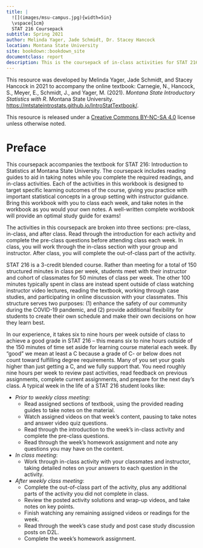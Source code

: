 ```yaml
--- 
title: |
  ![](images/msu-campus.jpg){width=5in} 
  \vspace{1cm}  
  STAT 216 Coursepack
subtitle: Spring 2021
author: Melinda Yager, Jade Schmidt, Dr. Stacey Hancock
location: Montana State University
site: bookdown::bookdown_site
documentclass: report
description: This is the coursepack of in-class activities for STAT 216 Spring 2021.
---
```


<!-- Notes for authors on formatting: -->

<!-- For each chapter, main title is in title case; remaining section headers capitalize the first word only. -->
<!-- Reading guides use 1.25 line spacing; activities use 1 line spacing. -->
<!-- When referring to R, use `R`. -->
<!-- Reading guides do not have section numbers (use {-} after each header). -->
<!-- Comments in displayed code: # Capitalize phrase. -->

\newpage
\thispagestyle{empty}

This resource was developed by Melinda Yager, Jade Schmidt, and Stacey Hancock in 2021 to accompany the online textbook: Carnegie, N., Hancock, S., Meyer, E., Schmidt, J., and Yager, M. (2021). _Montana State Introductory Statistics with R_. Montana State University. [https://mtstateintrostats.github.io/IntroStatTextbook/](https://mtstateintrostats.github.io/IntroStatTextbook/).

This resource is released under a [Creative Commons BY-NC-SA 4.0](https://creativecommons.org/licenses/by-nc-sa/4.0/) license unless otherwise noted.

\setcounter{tocdepth}{1}
\tableofcontents
\setcounter{page}{1}

\newpage
# Preface {-}

This coursepack accompanies the textbook for STAT 216: Introduction to Statistics at Montana State University. The coursepack includes reading guides to aid in taking notes while you complete the required readings, and in-class activities. Each of the activities in this workbook is designed to target specific learning outcomes of the course, giving you practice with important statistical concepts in a group setting with instructor guidance. Bring this workbook with you to class each week, and take notes in the workbook as you would your own notes. A well-written complete workbook will provide an optimal study guide for exams!  

The activities in this coursepack are broken into three sections: pre-class, in-class, and after class.  Read through the introduction for each activity and complete the pre-class questions before attending class each week.  In class, you will work through the in-class section with your group and instructor.  After class, you will complete the out-of-class part of the activity.

STAT 216 is a 3-credit blended course. Rather than meeting for a total of 150 structured minutes in class per week, students meet with their instructor and cohort of classmates for 50 minutes of class per week. The other 100 minutes typically spent in class are instead spent outside of class watching instructor video lectures, reading the textbook, working through case studies, and participating in online discussion with your classmates. This structure serves two purposes: (1) enhance the safety of our community during the COVID-19 pandemic, and (2) provide additional flexibility for students to create their own schedule and make their own decisions on how they learn best. 

In our experience, it takes six to nine hours per week outside of class to achieve a good grade in STAT 216 -- this means six to nine hours outside of the 150 minutes of time set aside for learning course material each week.  By “good” we mean at least a C because a grade of C- or below does not count toward fulfilling degree requirements.  Many of you set your goals higher than just getting a C, and we fully support that.  You
need roughly nine hours per week to review past activities, read feedback on previous assignments, complete current assignments, and prepare for the next day's class. A typical week in the life of a STAT 216 student looks like:

* _Prior to weekly class meeting_:
    - Read assigned sections of textbook, using the provided reading guides to take notes on the material.
    - Watch assigned videos on that week's content, pausing to take notes and answer video quiz questions.
    - Read through the introduction to the week's in-class activity and complete the pre-class questions.
    - Read through the week's homework assignment and note any questions you may have on the content.
* _In class meeting_:
    - Work through in-class activity with your classmates and instructor, taking detailed notes on your answers to each question in the activity.
* _After weekly class meeting_:
    - Complete the out-of-class part of the activity, plus any additional parts of the activity you did not complete in class.
    - Review the posted activity solutions and wrap-up videos, and take notes on key points.
    - Finish watching any remaining assigned videos or readings for the week.
    - Read through the week's case study and post case study discussion posts on D2L.
    - Complete the week's homework assignment.



